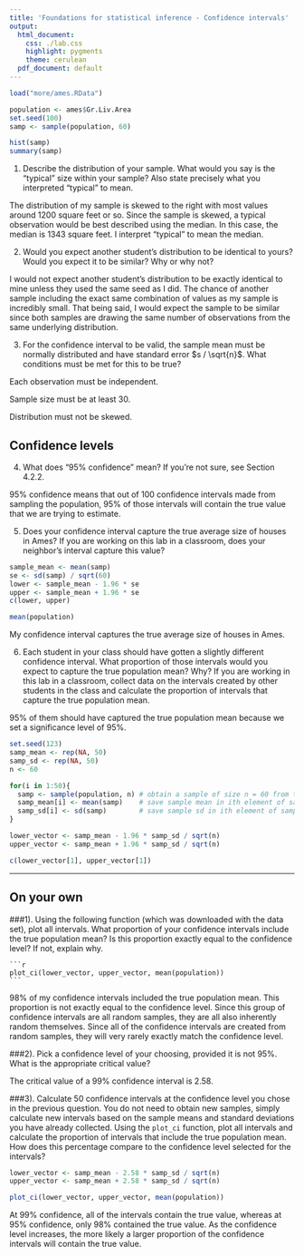 ---
title: 'Foundations for statistical inference - Confidence intervals'
output:
  html_document:
    css: ./lab.css
    highlight: pygments
    theme: cerulean
  pdf_document: default
---

```{r load-data, eval=TRUE}
load("more/ames.RData")
```

```{r sample, eval=TRUE}
population <- ames$Gr.Liv.Area
set.seed(100)
samp <- sample(population, 60)

hist(samp)
summary(samp)
```

1.  Describe the distribution of your sample. What would you say is the 
"typical" size within your sample? Also state precisely what you interpreted 
"typical" to mean.

The distribution of my sample is skewed to the right with most values around 1200 square feet or so. Since the sample is skewed, a typical observation would be best described using the median. In this case, the median is 1343 square feet. I interpret "typical" to mean the median.


2.  Would you expect another student's distribution to be identical to yours? 
Would you expect it to be similar? Why or why not?

I would not expect another student's distribution to be exactly identical to mine unless they used the same seed as I did. The chance of another sample including the exact same combination of values as my sample is incredibly small. That being said, I would expect the sample to be similar since both samples are drawing the same number of observations from the same underlying distribution.



3.  For the confidence interval to be valid, the sample mean must be normally 
distributed and have standard error $s / \sqrt{n}$. What conditions must be 
met for this to be true?

Each observation must be independent.

Sample size must be at least 30.

Distribution must not be skewed.


## Confidence levels

4.  What does "95% confidence" mean? If you're not sure, see Section 4.2.2.

95% confidence means that out of 100 confidence intervals made from sampling the population, 95% of those intervals will contain the true value that we are trying to estimate.


5.  Does your confidence interval capture the true average size of houses in 
Ames? If you are working on this lab in a classroom, does your neighbor's 
interval capture this value? 

```{r ci, eval=TRUE}
sample_mean <- mean(samp)
se <- sd(samp) / sqrt(60)
lower <- sample_mean - 1.96 * se
upper <- sample_mean + 1.96 * se
c(lower, upper)

mean(population)
```

My confidence interval captures the true average size of houses in Ames.

6.  Each student in your class should have gotten a slightly different 
confidence interval. What proportion of those intervals would you expect to 
capture the true population mean? Why? If you are working in this lab in a 
classroom, collect data on the intervals created by other students in the 
class and calculate the proportion of intervals that capture the true 
population mean.

95% of them should have captured the true population mean because we set a significance level of 95%. 


```{r set-up, eval=TRUE}
set.seed(123)
samp_mean <- rep(NA, 50)
samp_sd <- rep(NA, 50)
n <- 60

for(i in 1:50){
  samp <- sample(population, n) # obtain a sample of size n = 60 from the population
  samp_mean[i] <- mean(samp)    # save sample mean in ith element of samp_mean
  samp_sd[i] <- sd(samp)        # save sample sd in ith element of samp_sd
}

lower_vector <- samp_mean - 1.96 * samp_sd / sqrt(n) 
upper_vector <- samp_mean + 1.96 * samp_sd / sqrt(n)

c(lower_vector[1], upper_vector[1])
```

* * *

## On your own

###1). Using the following function (which was downloaded with the data set), plot all intervals. What proportion of your confidence intervals include the true population mean? Is this proportion exactly equal to the confidence level? If not, explain why.

    ```{r plot-ci, eval=TRUE}
    plot_ci(lower_vector, upper_vector, mean(population))
    ```

98% of my confidence intervals included the true population mean. This proportion is not exactly equal to the confidence level. Since this group of confidence intervals are all random samples, they are all also inherently random themselves. Since all of the confidence intervals are created from random samples, they will very rarely exactly match the confidence level. 

###2). Pick a confidence level of your choosing, provided it is not 95%. What is the appropriate critical value?

The critical value of a 99% confidence interval is 2.58.

###3). Calculate 50 confidence intervals at the confidence level you chose in the previous question. You do not need to obtain new samples, simply calculate new intervals based on the sample means and standard deviations you have already collected. Using the `plot_ci` function, plot all intervals and calculate the proportion of intervals that include the true population mean. How does this percentage compare to the confidence level selected for the intervals?

```{r}
lower_vector <- samp_mean - 2.58 * samp_sd / sqrt(n) 
upper_vector <- samp_mean + 2.58 * samp_sd / sqrt(n)

plot_ci(lower_vector, upper_vector, mean(population))
```

At 99% confidence, all of the intervals contain the true value, whereas at 95% confidence, only 98% contained the true value. As the confidence level increases, the more likely a larger proportion of the confidence intervals will contain the true value.





